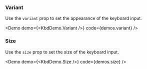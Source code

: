 
### Variant

Use the `variant` prop to set the appearance of the keyboard input.

<Demo demo={<KbdDemo.Variant />} code={demos.variant} />

### Size

Use the `size` prop to set the size of the keyboard input.

<Demo demo={<KbdDemo.Size />} code={demos.size} />
